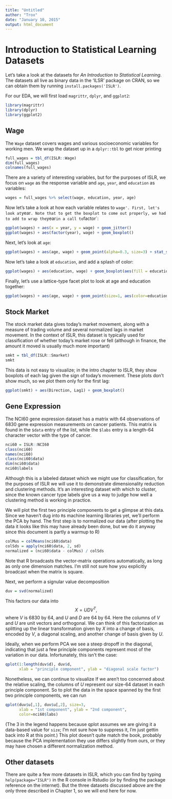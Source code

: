 ```yaml
---
title: "Untitled"
author: "Trox"
date: "January 10, 2015"
output: html_document
---
```


# Introduction to Statistical Learning Datasets

Let's take a look at the datasets for *An Introduction to Statistical Learning*.
The datasets all live as binary data in the 'ILSR' package on CRAN, so we
can obtain them by running `install.packages('ISLR')`.

For our EDA, we will first load `magrittr`, `dplyr`, and `ggplot2`:
```r
library(magrittr)
library(dplyr)
library(ggplot2)
```

## Wage

The `Wage` dataset covers wages and various socioeconomic variables for
working men. We wrap the dataset up in a `dplyr::tbl` to get nicer
printing
```r
full_wages = tbl_df(ISLR::Wage)
dim(full_wages)
colnames(full_wages)
```

There are a variety of interesting variables, but for the purposes
of ISLR, we focus on `wage` as the response variable and `age`, `year`,
and `education` as variables:
```r
wages = full_wages %>% select(wage, education, year, age)
```

Now let's take a look at how each variable relates to `wage'. First,
let's look at `year`. Note that to get the boxplot to come out properly,
we had to add to wrap the `year` in a call to `factor`:
```r
ggplot(wages) + aes(x = year, y = wage) + geom_jitter()
ggplot(wages) + aes(factor(year), wage) + geom_boxplot()
```

Next, let's look at `age`:
```r
ggplot(wages) + aes(age, wage) + geom_point(alpha=0.3, size=3) + stat_smooth()
```

Now let's take a look at `education`, and add a splash of color:
```r
ggplot(wages) + aes(education, wage) + geom_boxplot(aes(fill = education))
```

Finally, let's use a lattice-type facet plot to look at age and education
together:
```r
ggplot(wages) + aes(age, wage) + geom_point(size=1, aes(color=education)) + facet_wrap(~ education)
```


## Stock Market

The stock market data gives today's market movement, along with a measure
of trading volume and several normalized lags in market movement. In the
context of ISLR, this dataset is typically used for classification of whether
today's market rose or fell (although in finance, the amount it moved is usually
much more important)
```r
smkt = tbl_df(ISLR::Smarket)
smkt
```

This data is not easy to visualize; in the intro chapter to ISLR, they
show boxplots of each lag given the sign of today's movement. These plots don't
show much, so we plot them only for the first lag:
```r
ggplot(smkt) + aes(Direction, Lag1) + geom_boxplot()
```


## Gene Expression

The NCI60 gene expression dataset has a matrix with 64 observations of
6830 gene expression measurements on cancer patients.
This matrix is found in the `$data` entry of the list, while the `$labs`
entry is a length-64 character vector with the type of cancer.
```r
nci60 = ISLR::NCI60
class(nci60)
names(nci60)
class(nci60$data)
dim(nci60$data)
nci60$labels
```

Although this is a labeled dataset which we might use for classification,
for the purposes of ISLR we will use it to demonstrate dimensionality
reduction and clustering methods. It's an interesting dataset with which to
cluster, since the known cancer type labels give us a way to judge how well
a clustering method is working in practice.

We will plot the first two principle components to get a glimpse at this
data. Since we haven't dug into `R`s machine learning libraries yet, we'll
perform the PCA by hand. The first step is to normalized our data (after
plotting the data it looks like this may have already been done, but we do
it anyway since this document is partly a warmup to R)
```r
colMus = colMeans(nci60$data)
colSds = apply(nci60$data, 2, sd)
normalized = (nci60$data - colMus) / colSds
```
Note that R broadcasts the vector-matrix operations automatically, as long
as only one dimension matches. I'm still not sure how you explicitly
broadcast when the matrix is square.

Next, we perform a signular value decomposition
```r
duv = svd(normalized)
```
This factors our data into
$$ X = U D V^T, $$
where $V$ is 6830 by 64, and $U$ and $D$ are 64 by 64. Here the columns of
$V$ and $U$ are unit vectors and orthogonal. We can think of this factorization
as splitting up the linear transformation given by $X$ into a change of basis,
encoded by $V$, a diagonal scaling, and another change of basis given by $U.$

Ideally, when we perform PCA we see a steep dropoff in the diagonal, indicating
that just a few principle components represent most of the variation in our
data. Infortunately, this isn't the case:
```r
qplot(1:length(duv$d), duv$d,
      xlab = "principle component", ylab = "diagonal scale factor")
```

Nonetheless, we can continue to visualize
If we aren't too concerned about the relative scaling, the columns of $U$
represent our size-64 dataset in each principle component. So to plot
the data in the space spanned by the first two principle components, we can
run
```r
qplot(duv$u[,1], duv$u[,2], size=3,
      xlab = "1st component", ylab = "2nd component",
      color=nci60$labs)
```

(The 3 in the legend happens because qplot assumes we are giving it a
data-based value for `size`; I'm not sure how to suppress it, I'm just
gettin back into R at this point.) This plot doesn't quite match the book,
probably because the PCA implementation they use differs slightly from ours,
or they may have chosen a different normalization method.

## Other datasets

There are quite a few more datasets in ISLR, which you can find
by typing `help(package="ISLR")` in the R console in Rstudio (or by
finding the package reference on the internet). But the three datasets
discussed above are the only three described in Chapter 1, so we will end
here for now.
